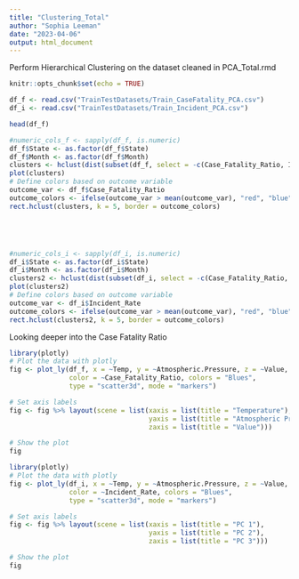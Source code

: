 ```yaml
---
title: "Clustering_Total"
author: "Sophia Leeman"
date: "2023-04-06"
output: html_document
---
```


Perform Hierarchical Clustering on the dataset cleaned in PCA_Total.rmd
```r
knitr::opts_chunk$set(echo = TRUE)
```

```r
df_f <- read.csv("TrainTestDatasets/Train_CaseFatality_PCA.csv")
df_i <- read.csv("TrainTestDatasets/Train_Incident_PCA.csv")

head(df_f)
```

```r
#numeric_cols_f <- sapply(df_f, is.numeric)
df_f$State <- as.factor(df_f$State)
df_f$Month <- as.factor(df_f$Month)
clusters <- hclust(dist(subset(df_f, select = -c(Case_Fatality_Ratio, Incident_Rate, Year))))
plot(clusters)
# Define colors based on outcome variable
outcome_var <- df_f$Case_Fatality_Ratio
outcome_colors <- ifelse(outcome_var > mean(outcome_var), "red", "blue") 
rect.hclust(clusters, k = 5, border = outcome_colors)






```

```r
#numeric_cols_i <- sapply(df_i, is.numeric)
df_i$State <- as.factor(df_i$State)
df_i$Month <- as.factor(df_i$Month)
clusters2 <- hclust(dist(subset(df_i, select = -c(Case_Fatality_Ratio, Incident_Rate, Year))))
plot(clusters2)
# Define colors based on outcome variable
outcome_var <- df_i$Incident_Rate
outcome_colors <- ifelse(outcome_var > mean(outcome_var), "red", "blue") 
rect.hclust(clusters2, k = 5, border = outcome_colors)

```

Looking deeper into the Case Fatality Ratio
```r
library(plotly)
# Plot the data with plotly
fig <- plot_ly(df_f, x = ~Temp, y = ~Atmospheric.Pressure, z = ~Value,
               color = ~Case_Fatality_Ratio, colors = "Blues",
               type = "scatter3d", mode = "markers")

# Set axis labels
fig <- fig %>% layout(scene = list(xaxis = list(title = "Temperature"),
                                   yaxis = list(title = "Atmospheric Pressure"),
                                   zaxis = list(title = "Value")))

# Show the plot
fig

```

```r
library(plotly)
# Plot the data with plotly
fig <- plot_ly(df_i, x = ~Temp, y = ~Atmospheric.Pressure, z = ~Value,
               color = ~Incident_Rate, colors = "Blues",
               type = "scatter3d", mode = "markers")

# Set axis labels
fig <- fig %>% layout(scene = list(xaxis = list(title = "PC 1"),
                                   yaxis = list(title = "PC 2"),
                                   zaxis = list(title = "PC 3")))

# Show the plot
fig

```